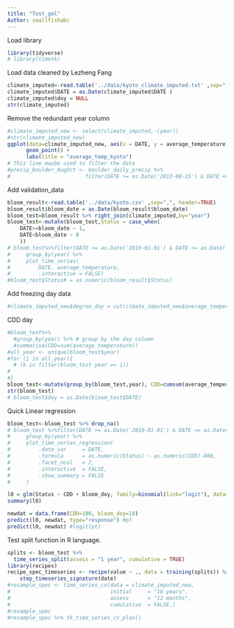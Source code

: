```yaml
---
title: "Test_gml"
Author: smallfishabc
---
```

Load library
```r
library(tidyverse)
# library(timetk)
```

Load data cleaned by Lezheng Fang
```r
climate_imputed<-read.table('../data/kyoto_climate_imputed.txt' ,sep=",", header=TRUE)
climate_imputed$DATE = as.Date(climate_imputed$DATE )
climate_imputed$doy = NULL
str(climate_imputed)
```
Remove the redundant year column
```r
#climate_imputed_new <- select(climate_imputed,-(year))
#str(climate_imputed_new)
ggplot(data=climate_imputed_new, aes(x = DATE, y = average_temperature)) +
      geom_point() +
      labs(title = "average_temp_kyoto")
# This line maybe used to filter the data
#precip_boulder_AugOct <- boulder_daily_precip %>%
#                        filter(DATE >= as.Date('2013-08-15') & DATE <= as.Date('2013-10-15'))
```
Add validation_data
```r
bloom_result<-read.table('../data/kyoto.csv' ,sep=",", header=TRUE)
bloom_result$bloom_date = as.Date(bloom_result$bloom_date)
bloom_test=bloom_result %>% right_join(climate_imputed,by="year")
bloom_test<-mutate(bloom_test,Status = case_when(
    DATE>=bloom_date ~ 1,
    DATE<bloom_date ~ 0
    )) 
# bloom_test%>%filter(DATE >= as.Date('2019-01-01') & DATE <= as.Date('2022-01-01')) %>%
#     group_by(year) %>%
#     plot_time_series(
#         DATE, average_temperature,
#         .interactive = FALSE)
#bloom_test$Status# = as.numeric(bloom_result$Status)
```

Add freezing day data
```r
#climate_imputed_new$degree_day = cut(clmate_imputed_new$average_temperature,c(2.5,9.2,12.5,16,18))
```

CDD day
```r
#bloom_test%>%
  #group_by(year) %>% # group by the day column
  #summarise(CDD=sum(average_temperature))
#all_year <- unique(bloom_test$year)
#for (i in all_year){
  # (k in filter(bloom_test year == i))
#    
#}
bloom_test<-mutate(group_by(bloom_test,year), CDD=cumsum(average_temperature))
str(bloom_test)
# bloom_test$doy = as.Date(bloom_test$DATE)
```

Quick Linear regression
```r
bloom_test<-bloom_test %>% drop_na()
# bloom_test %>%filter(DATE >= as.Date('2019-01-01') & DATE <= as.Date('2022-01-01')) %>%
#     group_by(year) %>%
#     plot_time_series_regression(
#         .date_var     = DATE,
#         .formula      = as.numeric(Status) ~ as.numeric(CDD)-800,
#         .facet_ncol   = 2,
#         .interactive  = FALSE,
#         .show_summary = FALSE
#     )
```
```r
l0 = glm(Status ~ CDD + bloom_doy, family=binomial(link="logit"), data=bloom_test)
summary(l0)

newdat = data.frame(CDD=100, bloom_doy=18)
predict(l0, newdat, type="response") #pt
predict(l0, newdat) #logit(pt)
```


Test split function in R language.
```r
splits <- bloom_test %>%
  time_series_split(assess = "1 year", cumulative = TRUE)
library(recipes)
recipe_spec_timeseries <- recipe(value ~ ., data = training(splits)) %>%
    step_timeseries_signature(date) 
#resample_spec <- time_series_cv(data = climate_imputed_new,
#                                initial     = "10 years",
#                                assess      = "12 months",
#                                cumulative  = FALSE,)
#resample_spec
#resample_spec %>% tk_time_series_cv_plan()
```

